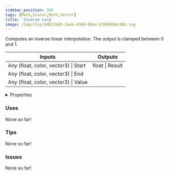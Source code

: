 ```yaml
---
sidebar_position: 342
tags: [Math,Scalar,Math,Vector]
title: 'Inverse Lerp'
image: /img/chip/9d811bd5-2a4a-4368-80ea-635004b6c06b.svg
---
```


Computes an inverse linear interpolation. The output is clamped between 0 and 1.



<IChip uuid="9d811bd5-2a4a-4368-80ea-635004b6c06b"/>

<table><thead><tr><th>Inputs</th><th>Outputs</th></tr></thead><tbody><tr><td>Any (float, color, vector3) | Start</td><td>float | Result</td></tr><tr><td>Any (float, color, vector3) | End</td><td /></tr><tr><td>Any (float, color, vector3) | Value</td><td /></tr></tbody></table>

<details>
  <summary>Properties</summary>
  <div>
    <div>
    <table>
      <tbody>
        <tr>
          <td>Is beta required?</td>
          <td>No</td>
        </tr>
        <tr>
          <td>Is chip a trolling risk?</td>
          <td>No</td>
        </tr>
        <tr>
          <td>Is chip a role assignment risk?</td>
          <td>No</td>
        </tr>
        <tr>
          <td>Chip UUID</td>
          <td>9d811bd5-2a4a-4368-80ea-635004b6c06b</td>
        </tr>
        <tr>
          <td>Room availability</td>
          <td>Available everywhere</td>
        </tr>
      </tbody>
    </table>
    </div>
  </div>
</details>

### Uses

None so far!

### Tips

None so far!

### Issues

None so far!